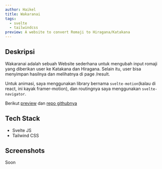 ```yaml
---
author: Haikel
title: Wakaranai
tags:
  - svelte
  - tailwindcss
preview: A website to convert Romaji to Hiragana/Katakana
---
```


## Deskripsi

Wakaranai adalah sebuah Website sederhana untuk mengubah input romaji yang diberikan user ke Katakana dan Hiragana. Selain itu, user bisa menyimpan hasilnya dan melihatnya di page /result.

Untuk animasi, saya menggunakan library bernama `svelte-motion`(kalau di react, ini kayak framer-motion), dan routingnya saya menggunakan `svelte-navigator`.

Berikut [preview](https://wakaranai.vercel.app/) dan [repo githubnya](https://github.com/haikelz/wakaranai)

## Tech Stack

- Svelte JS
- Tailwind CSS

## Screenshots

Soon
